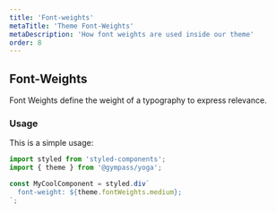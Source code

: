 ```yaml
---
title: 'Font-weights'
metaTitle: 'Theme Font-Weights'
metaDescription: 'How font weights are used inside our theme'
order: 8
---
```


## Font-Weights

Font Weights define the weight of a typography to express relevance.

### Usage

This is a simple usage:

```javascript type=highlight
import styled from 'styled-components';
import { theme } from '@gympass/yoga';

const MyCoolComponent = styled.div`
  font-weight: ${theme.fontWeights.medium};
`;
```

<ThemeFontWeights />
